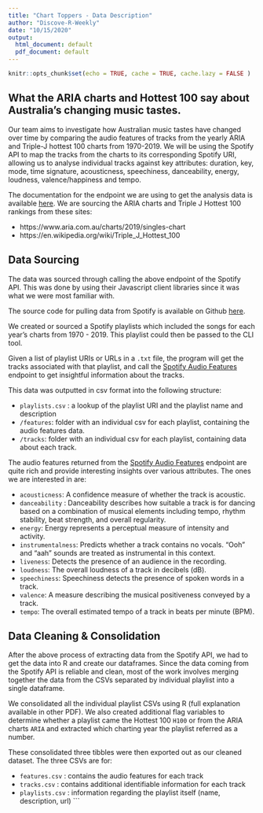 ```yaml
---
title: "Chart Toppers - Data Description"
author: "Discove-R-Weekly"
date: "10/15/2020"
output:
  html_document: default
  pdf_document: default
---
```


```r
knitr::opts_chunk$set(echo = TRUE, cache = TRUE, cache.lazy = FALSE )
```

## What the ARIA charts and Hottest 100 say about Australia's changing music tastes.

Our team aims to investigate how Australian music tastes have changed over time by comparing the audio features of tracks from the yearly ARIA and Triple-J hottest 100 charts from 1970-2019. We will be using the Spotify API to map the tracks from the charts to its corresponding Spotify URI, allowing us to analyse individual tracks against key attributes: duration, key, mode, time signature, acousticness, speechiness, danceability, energy, loudness, valence/happiness and tempo. 

The documentation for the endpoint we are using to get the analysis data is available [here](https://developer.spotify.com/documentation/web-api/reference/tracks/get-audio-features/).
We are sourcing the ARIA charts and Triple J Hottest 100 rankings from these sites: 

- https://www.aria.com.au/charts/2019/singles-chart
- https://en.wikipedia.org/wiki/Triple_J_Hottest_100

## Data Sourcing

The data was sourced through calling the above endpoint of the Spotify API. This was done by using their Javascript client libraries since it was what we were most familiar with. 

The source code for pulling data from Spotify is available on Github [here](https://github.com/kvithana/spotify-audio-features-to-csv).

We created or sourced a Spotify playlists which included the songs for each year's charts from 1970 - 2019. This playlist could then be passed to the CLI tool.

Given a list of playlist URIs or URLs in a `.txt` file, the program will get the tracks associated with that playlist, and call the [Spotify Audio Features](https://developer.spotify.com/documentation/web-api/reference/tracks/get-audio-features/) endpoint to get insightful information about the tracks.

This data was outputted in csv format into the following structure:

- `playlists.csv` : a lookup of the playlist URI and the playlist name and description
- `/features`: folder with an individual csv for each playlist, containing the audio features data.
- `/tracks`: folder with an individual csv for each playlist, containing data about each track.

The audio features returned from the [Spotify Audio Features](https://developer.spotify.com/documentation/web-api/reference/tracks/get-audio-features/) endpoint are quite rich and provide interesting insights over various attributes. The ones we are interested in are:

- `acousticness`: A confidence measure of whether the track is acoustic.
- `danceability` : Danceability describes how suitable a track is for dancing based on a combination of musical elements including tempo, rhythm stability, beat strength, and overall regularity.
- `energy`: Energy represents a perceptual measure of intensity and activity. 
- `instrumentalness`: Predicts whether a track contains no vocals. “Ooh” and “aah” sounds are treated as instrumental in this context.
- `liveness`: Detects the presence of an audience in the recording.
- `loudness`: The overall loudness of a track in decibels (dB).
- `speechiness`: Speechiness detects the presence of spoken words in a track. 
- `valence`: A measure describing the musical positiveness conveyed by a track. 
- `tempo`: The overall estimated tempo of a track in beats per minute (BPM). 

## Data Cleaning & Consolidation

After the above process of extracting data from the Spotify API, we had to get the data into R and create our dataframes. Since the data coming from the Spotify API is reliable and clean, most of the work involves merging together the data from the CSVs separated by individual playlist into a single dataframe.

We consolidated all the individual playlist CSVs using R (full explanation available in other PDF). We also created additional flag variables to determine whether a playlist came the Hottest 100 `H100` or from the ARIA charts `ARIA` and extracted which charting year the playlist referred as a number.

These consolidated three tibbles were then exported out as our cleaned dataset. The three CSVs are for:

- `features.csv` : contains the audio features for each track
- `tracks.csv` : contains additional identifiable information for each track
- `playlists.csv` : information regarding the playlist itself (name, description, url)
```